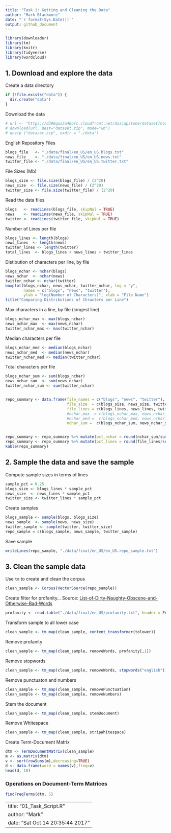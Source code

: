 ```yaml
---
title: "Task 1: Getting and Cleaning the Data"
author: "Mark Blackmore"
date: "`r format(Sys.Date())`"
output: github_document
---
```



```r
library(downloader)
library(tm)
library(knitr)
library(tidyverse)
library(wordcloud)
```

## 1. Download and explore the data

Create a data directory  

```r
if (!file.exists("data")) {
  dir.create("data")
}
```

Download the data

```r
# url <- "https://d396qusza40orc.cloudfront.net/dsscapstone/dataset/Coursera-SwiftKey.zip"
# download(url, dest="dataset.zip", mode="wb") 
# unzip ("dataset.zip", exdir = "./data")
```

English Repository Files

```r
blogs_file   <- "./data/final/en_US/en_US.blogs.txt"
news_file    <- "./data/final/en_US/en_US.news.txt"
twitter_file <- "./data/final/en_US/en_US.twitter.txt"  
```

File Sizes (Mb)

```r
blogs_size <- file.size(blogs_file) / (2^20)
news_size  <- file.size(news_file) / (2^20)
twitter_size <- file.size(twitter_file) / (2^20)
```

Read the data files

```r
blogs   <- readLines(blogs_file, skipNul = TRUE)
news    <- readLines(news_file, skipNul = TRUE)
twitter <- readLines(twitter_file, skipNul = TRUE) 
```

Number of Lines per file

```r
blogs_lines <- length(blogs)
news_lines  <- length(news)
twitter_lines <- length(twitter)
total_lines  <- blogs_lines + news_lines + twitter_lines
```

Distibution of characters per line, by file

```r
blogs_nchar <- nchar(blogs)
news_nchar  <- nchar(news)
twitter_nchar <- nchar(twitter)
boxplot(blogs_nchar, news_nchar, twitter_nchar, log = "y",
        names = c("blogs", "news", "twitter"),
        ylab = "log(Number of Characters)", xlab = "File Name")
title("Comparing Distributions of Chracters per Line")
```

Max characters in a line, by file (longest line)

```r
blogs_nchar_max <- max(blogs_nchar)
news_nchar_max  <- max(news_nchar)
twitter_nchar_max <- max(twitter_nchar)
```

Median characters per file

```r
blogs_nchar_med <- median(blogs_nchar)
news_nchar_med  <- median(news_nchar)
twitter_nchar_med <- median(twitter_nchar)
```

Total characters per file

```r
blogs_nchar_sum <- sum(blogs_nchar)
news_nchar_sum  <- sum(news_nchar)
twitter_nchar_sum <- sum(twitter_nchar)


repo_summary <- data.frame(file_names = c("blogs", "news", "twitter"),
                           file_size  = c(blogs_size, news_size, twitter_size),
                           file_lines = c(blogs_lines, news_lines, twitter_lines),
                           #nchar_max  = c(blogs_nchar_max, news_nchar_max, twitter_nchar_max),
                           #nchar_med =  c(blogs_nchar_med, news_nchar_med, twitter_nchar_med),
                           nchar_sum =  c(blogs_nchar_sum, news_nchar_sum, twitter_nchar_sum))


repo_summary <- repo_summary %>% mutate(pct_nchar = round(nchar_sum/sum(nchar_sum), 2))
repo_summary <- repo_summary %>% mutate(pct_lines = round(file_lines/sum(file_lines), 2))
kable(repo_summary)
```

## 2. Sample the data and save the sample

Compute sample sizes in terms of lines

```r
sample_pct = 0.25
blogs_size <- blogs_lines * sample_pct
news_size  <- news_lines * sample_pct
twitter_size <- twitter_lines * sample_pct
```

Create samples

```r
blogs_sample <- sample(blogs, blogs_size)
news_sample  <- sample(news, news_size)
twitter_sample <- sample(twitter, twitter_size)
repo_sample = c(blogs_sample, news_sample, twitter_sample)
```

Save sample

```r
writeLines(repo_sample, "./data/final/en_US/en_US.repo_sample.txt")
```

## 3.  Clean the sample data
Use `tm` to create and clean the corpus

```r
clean_sample <- Corpus(VectorSource(repo_sample))
```


Create filter for profanity...
Source: [List-of-Dirty-Naughty-Obscene-and-Otherwise-Bad-Words]("List-of-Dirty-Naughty-Obscene-and-Otherwise-Bad-Words/en")

```r
profanity <- read.table("./data/final/en_US/profanity.txt", header = FALSE, sep ="\n")
```

Transform sample to all lower case

```r
clean_sample <- tm_map(clean_sample, content_transformer(tolower))
```

Remove profanity

```r
clean_sample <- tm_map(clean_sample, removeWords, profanity[,1])
```

Remove stopwords

```r
clean_sample <- tm_map(clean_sample, removeWords, stopwords("english"))
```

Remove punctuaton and numbers

```r
clean_sample <- tm_map(clean_sample, removePunctuation)
clean_sample <- tm_map(clean_sample, removeNumbers)
```

Stem the document

```r
clean_sample <- tm_map(clean_sample, stemDocument)
```

Remove Whitespace

```r
clean_sample <- tm_map(clean_sample, stripWhitespace)
```

Create Term-Document Matrix

```r
dtm <- TermDocumentMatrix(clean_sample)
m <- as.matrix(dtm)
v <- sort(rowSums(m),decreasing=TRUE)
d <- data.frame(word = names(v),freq=v)
head(d, 10)
```

### Operations on Document-Term Matrices

```r
findFreqTerms(dtm, 5)
```


---
title: "01_Task_Script.R"
author: "Mark"
date: "Sat Oct 14 20:35:44 2017"
---
